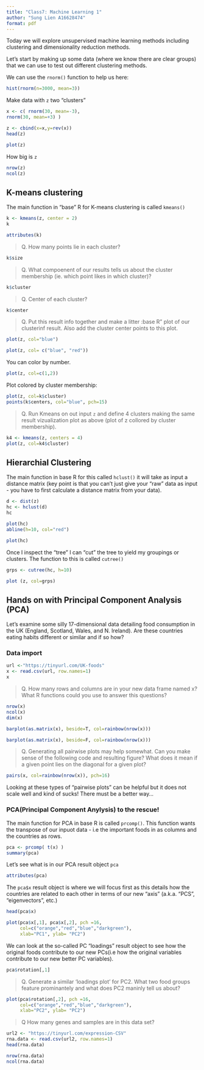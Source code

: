 ```yaml
---
title: "Class7: Machine Learning 1"
author: "Sung Lien A16628474"
format: pdf
---
```


Today we will explore unsupervised machine learning methods including clustering and dimensionality reduction methods.

Let's start by making up some data (where we know there are clear groups) that we can use to test out different clustering methods.


We can use the `rnorm()` function to help us here:
```r
hist(rnorm(n=3000, mean=3))
```


Make data with `z` two "clusters"

```r
x <- c( rnorm(30, mean=-3),
rnorm(30, mean=+3) )

z <- cbind(x=x,y=rev(x))
head(z)

plot(z)
```


How big is `z`
```r
nrow(z)
ncol(z)
```


## K-means clustering

The main function in "base" R for K-means clustering is called `kmeans()`
```r
k <- kmeans(z, center = 2)
k
```

```r
attributes(k)
```

> Q. How many points lie in each cluster?

```r
k$size
```


>Q. What compoenent of our results tells us about the cluster membership (ie. which point likes in which cluster)?

```r
k$cluster
```


> Q. Center of each cluster?

```r
k$center
```




> Q. Put this result info together and make a litter :base R" plot of our clusterinf result. Also add the cluster center points to this plot.

```r
plot(z, col="blue")
```



```r
plot(z, col= c("blue", "red"))
```

You can color by number. 
```r
plot(z, col=c(1,2))
```


Plot colored by cluster membership:

```r
plot(z, col=k$cluster)
points(k$centers, col="blue", pch=15)
```



>Q. Run Kmeans on out input `z` and define 4 clusters making the same result vizualization plot as above (plot of z collored by cluster membership).

```r
k4 <- kmeans(z, centers = 4)
plot(z, col=k4$cluster)
```



## Hierarchial Clustering

The main function in base R for this called `hclust()` it will take as input a distance matrix (key point is that you can't just give your "raw" data as input - you have to first calculate a distance matrix from your data).

```r
d <- dist(z)
hc <- hclust(d)
hc
```

```r
plot(hc)
abline(h=10, col="red")
```


```r
plot(hc)
```



Once I inspect the "tree" I can "cut" the tree to yield my groupings or clusters. The function to this is called `cutree()`

```r
grps <- cutree(hc, h=10)
```


```r
plot (z, col=grps)
```

## Hands on with Principal Component Analysis (PCA)

Let's examine some silly 17-dimensional data detailing food consumption in the UK (England, Scotland, Wales, and N. Ireland). Are these countries eating habits different or similar and if so how?

### Data import
```r
url <-"https://tinyurl.com/UK-foods"
x <- read.csv(url, row.names=1)
x
```


> Q. How many rows and columns are in your new data frame named x? What R functions could you use to answer this questions?

```r
nrow(x)
ncol(x)
dim(x)
```

```r
barplot(as.matrix(x), beside=T, col=rainbow(nrow(x)))
```

```r
barplot(as.matrix(x), beside=F, col=rainbow(nrow(x)))
```

> Q. Generating all pairwise plots may help somewhat. Can you make sense of the following code and resulting figure? What does it mean if a given point lies on the diagonal for a given plot?

```r
pairs(x, col=rainbow(nrow(x)), pch=16)

```



Looking at these types of "pairwise plots" can be helpful but it does not scale well and kind of sucks! There must be a better way...

### PCA(Principal Component Anylysis) to the rescue!

The main function for PCA in base R is called `prcomp()`. This function wants the transpose of our inpuot data - i.e the important foods in as columns and the countries as rows.

```r
pca <- prcomp( t(x) )
summary(pca)
```


Let's see what is in our PCA result object `pca`

```r
attributes(pca)
```


The `pca$x` result object is where we will focus first as this details how the countries are related to each other in terms of our new "axis" (a.k.a. "PCS", "eigenvectors", etc.)


```r
head(pca$x)
```

```r
plot(pca$x[,1], pca$x[,2], pch =16,
     col=c("orange","red","blue","darkgreen"),
     xlab="PC1", ylab= "PC2")
```



We can look at the so-called PC "loadings" result object to see how the original foods contribute to our new PCs(i.e how the original variables contribute to our new better PC variables).

```r
pca$rotation[,1]
```



> Q. Generate a similar ‘loadings plot’ for PC2. What two food groups feature prominantely and what does PC2 maninly tell us about?


```r
plot(pca$rotation[,2], pch =16,
     col=c("orange","red","blue","darkgreen"),
     xlab="PC2", ylab= "PC2")
```

> Q How many genes and samples are in this data set?

```r
url2 <- "https://tinyurl.com/expression-CSV"
rna.data <- read.csv(url2, row.names=1)
head(rna.data)
```
```r
nrow(rna.data)
ncol(rna.data)
```